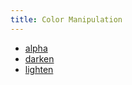 ```yaml
---
title: Color Manipulation
---
```


- [alpha](/theming/api/color-manipulation/alpha)
- [darken](/theming/api/color-manipulation/darken)
- [lighten](/theming/api/color-manipulation/lighten)
